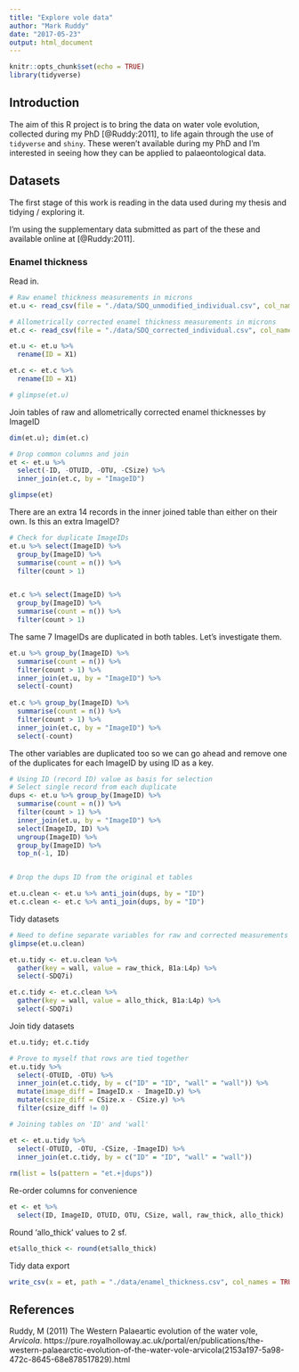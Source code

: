 ```yaml
---
title: "Explore vole data"
author: "Mark Ruddy"
date: "2017-05-23"
output: html_document
---
```


```r
knitr::opts_chunk$set(echo = TRUE)
library(tidyverse)
```


## Introduction

The aim of this R project is to bring the data on water vole evolution, collected during my PhD [@Ruddy:2011], to life again through the use of `tidyverse` and `shiny`. These weren't available during my PhD and I'm interested in seeing how they can be applied to palaeontological data.


## Datasets

The first stage of this work is reading in the data used during my thesis and tidying / exploring it.

I'm using the supplementary data submitted as part of the these and available online at [@Ruddy:2011].


### Enamel thickness

Read in.

```r
# Raw enamel thickness measurements in microns
et.u <- read_csv(file = "./data/SDQ_unmodified_individual.csv", col_names = TRUE)

# Allometrically corrected enamel thickness measurements in microns
et.c <- read_csv(file = "./data/SDQ_corrected_individual.csv", col_names = TRUE)

et.u <- et.u %>%
  rename(ID = X1)

et.c <- et.c %>%
  rename(ID = X1)

# glimpse(et.u)
```

Join tables of raw and allometrically corrected enamel thicknesses by ImageID

```r
dim(et.u); dim(et.c)

# Drop common columns and join
et <- et.u %>%
  select(-ID, -OTUID, -OTU, -CSize) %>%
  inner_join(et.c, by = "ImageID")

glimpse(et)
```

There are an extra 14 records in the inner joined table than either on their own. Is this an extra ImageID?

```r
# Check for duplicate ImageIDs
et.u %>% select(ImageID) %>%
  group_by(ImageID) %>%
  summarise(count = n()) %>%
  filter(count > 1)


et.c %>% select(ImageID) %>%
  group_by(ImageID) %>%
  summarise(count = n()) %>%
  filter(count > 1)

```
The same 7 ImageIDs are duplicated in both tables. Let's investigate them.

```r
et.u %>% group_by(ImageID) %>%
  summarise(count = n()) %>%
  filter(count > 1) %>%
  inner_join(et.u, by = "ImageID") %>%
  select(-count)
  
et.c %>% group_by(ImageID) %>%
  summarise(count = n()) %>%
  filter(count > 1) %>%
  inner_join(et.c, by = "ImageID") %>%
  select(-count)
```
The other variables are duplicated too so we can go ahead and remove one of the duplicates for each ImageID by using ID as a key.

```r
# Using ID (record ID) value as basis for selection
# Select single record from each duplicate
dups <- et.u %>% group_by(ImageID) %>%
  summarise(count = n()) %>%
  filter(count > 1) %>%
  inner_join(et.u, by = "ImageID") %>%
  select(ImageID, ID) %>%
  ungroup(ImageID) %>%
  group_by(ImageID) %>%
  top_n(-1, ID)


# Drop the dups ID from the original et tables

et.u.clean <- et.u %>% anti_join(dups, by = "ID")
et.c.clean <- et.c %>% anti_join(dups, by = "ID")

```

Tidy datasets

```r
# Need to define separate variables for raw and corrected measurements
glimpse(et.u.clean)

et.u.tidy <- et.u.clean %>% 
  gather(key = wall, value = raw_thick, B1a:L4p) %>%
  select(-SDQ7i)

et.c.tidy <- et.c.clean %>% 
  gather(key = wall, value = allo_thick, B1a:L4p) %>%
  select(-SDQ7i)

```

Join tidy datasets

```r
et.u.tidy; et.c.tidy

# Prove to myself that rows are tied together
et.u.tidy %>%
  select(-OTUID, -OTU) %>%
  inner_join(et.c.tidy, by = c("ID" = "ID", "wall" = "wall")) %>%
  mutate(image_diff = ImageID.x - ImageID.y) %>%
  mutate(csize_diff = CSize.x - CSize.y) %>%
  filter(csize_diff != 0)

# Joining tables on 'ID' and 'wall'

et <- et.u.tidy %>%
  select(-OTUID, -OTU, -CSize, -ImageID) %>%
  inner_join(et.c.tidy, by = c("ID" = "ID", "wall" = "wall"))
  
rm(list = ls(pattern = "et.+|dups"))
```


Re-order columns for convenience
```r
et <- et %>%
  select(ID, ImageID, OTUID, OTU, CSize, wall, raw_thick, allo_thick)
```

Round 'allo_thick' values to 2 sf.

```r
et$allo_thick <- round(et$allo_thick)
```

Tidy data export

```r
write_csv(x = et, path = "./data/enamel_thickness.csv", col_names = TRUE)
```





























## References


Ruddy, M (2011) The Western Palaeartic evolution of the water vole, *Arvicola*. https://pure.royalholloway.ac.uk/portal/en/publications/the-western-palaearctic-evolution-of-the-water-vole-arvicola(2153a197-5a98-472c-8645-68e878517829).html


